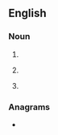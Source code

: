 ==English==

===Noun===
{{en-noun|~}}

# {{initialism of|en|patterned vertical alignment}}
# {{initialism of|en|polyvinyl acetate}}
#: {{syn|en|PVAc}}
# {{initialism of|en|polyvinyl alcohol}}
#: {{syn|en|PVAL|PVOH}}

===Anagrams===
* {{anagrams|en|a=apv|APV|AVP|VAP|VPA|pav|vap}}